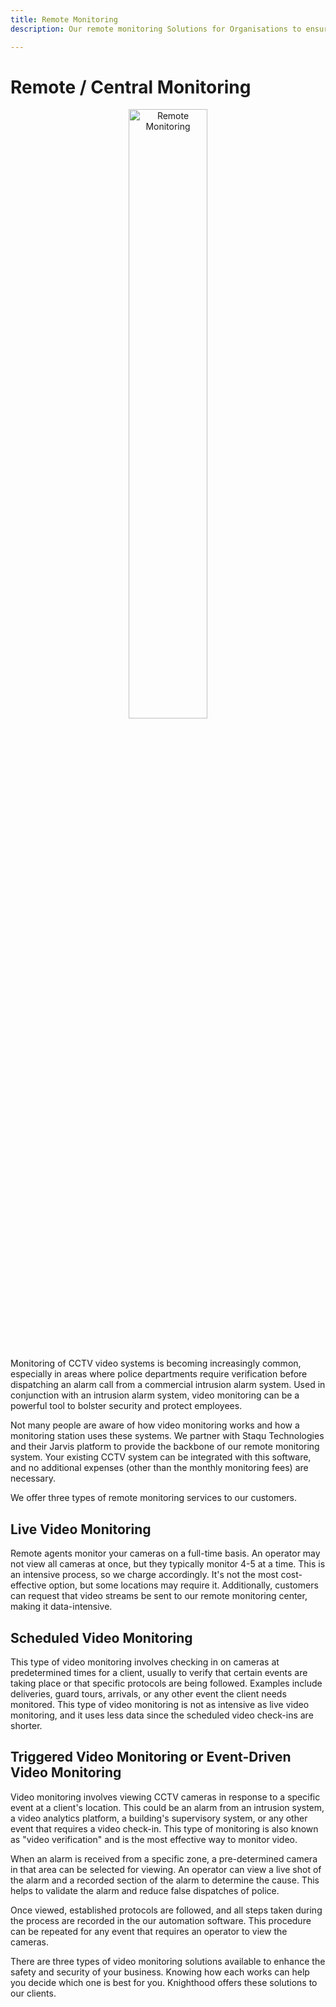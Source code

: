 ```yaml
---
title: Remote Monitoring
description: Our remote monitoring Solutions for Organisations to ensure complete security 24X7

---
```


# Remote / Central Monitoring

<center> <img src="/remote.png" width='50%' height='50%' alt="Remote Monitoring"/></center>
<br/>
<br/>

Monitoring of CCTV video systems is becoming increasingly common, especially in areas where police departments require verification before dispatching an alarm call from a commercial intrusion alarm system. Used in conjunction with an intrusion alarm system, video monitoring can be a powerful tool to bolster security and protect employees.

Not many people are aware of how video monitoring works and how a monitoring station uses these systems. We partner with Staqu Technologies and their Jarvis platform to provide the backbone of our remote monitoring system. Your existing CCTV system can be integrated with this software, and no additional expenses (other than the monthly monitoring fees) are necessary.

We offer three types of remote monitoring services to our customers.

## Live Video Monitoring

Remote agents monitor your cameras on a full-time basis. An operator may not view all cameras at once, but they typically monitor 4-5 at a time. This is an intensive process, so we charge accordingly. It's not the most cost-effective option, but some locations may require it. Additionally, customers can request that video streams be sent to our remote monitoring center, making it data-intensive.

## Scheduled Video Monitoring

This type of video monitoring involves checking in on cameras at predetermined times for a client, usually to verify that certain events are taking place or that specific protocols are being followed. Examples include deliveries, guard tours, arrivals, or any other event the client needs monitored. This type of video monitoring is not as intensive as live video monitoring, and it uses less data since the scheduled video check-ins are shorter.

## Triggered Video Monitoring or Event-Driven Video Monitoring

Video monitoring involves viewing CCTV cameras in response to a specific event at a client's location. This could be an alarm from an intrusion system, a video analytics platform, a building's supervisory system, or any other event that requires a video check-in. This type of monitoring is also known as "video verification" and is the most effective way to monitor video.

When an alarm is received from a specific zone, a pre-determined camera in that area can be selected for viewing. An operator can view a live shot of the alarm and a recorded section of the alarm to determine the cause. This helps to validate the alarm and reduce false dispatches of police.

Once viewed, established protocols are followed, and all steps taken during the process are recorded in the our automation software. This procedure can be repeated for any event that requires an operator to view the cameras.

There are three types of video monitoring solutions available to enhance the safety and security of your business. Knowing how each works can help you decide which one is best for you. Knighthood offers these solutions to our clients.

